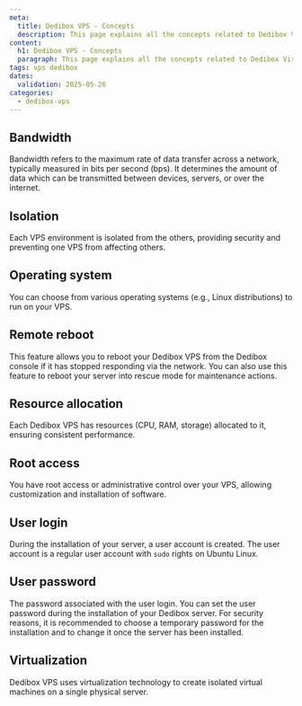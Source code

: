 ```yaml
---
meta:
  title: Dedibox VPS - Concepts
  description: This page explains all the concepts related to Dedibox Virtual Private Servers (VPS)
content:
  h1: Dedibox VPS - Concepts
  paragraph: This page explains all the concepts related to Dedibox Virtual Private Servers (VPS)
tags: vps dedibox
dates:
  validation: 2025-05-26
categories:
  - dedibox-vps
---
```


## Bandwidth

Bandwidth refers to the maximum rate of data transfer across a network, typically measured in bits per second (bps). It determines the amount of data which can be transmitted between devices, servers, or over the internet.

## Isolation

Each VPS environment is isolated from the others, providing security and preventing one VPS from affecting others.

## Operating system

You can choose from various operating systems (e.g., Linux distributions) to run on your VPS.

## Remote reboot

This feature allows you to reboot your Dedibox VPS from the Dedibox console if it has stopped responding via the network. You can also use this feature to reboot your server into rescue mode for maintenance actions.

## Resource allocation

Each Dedibox VPS has resources (CPU, RAM, storage) allocated to it, ensuring consistent performance.

## Root access

You have root access or administrative control over your VPS, allowing customization and installation of software.

## User login

During the installation of your server, a user account is created. The user account is a regular user account with `sudo` rights on Ubuntu Linux.

## User password

The password associated with the user login. You can set the user password during the installation of your Dedibox server. For security reasons, it is recommended to choose a temporary password for the installation and to change it once the server has been installed.

## Virtualization

Dedibox VPS uses virtualization technology to create isolated virtual machines on a single physical server.


